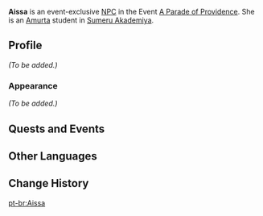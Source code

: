 {{Meta
<!-- Remove this template after adding the missing info -->
|missing_NPC_profile  = yes
}}
{{Character Infobox
|type             = Event NPC
|image            = NPC Aissa.png
|region           = Sumeru
|location         = Sumeru
|affiliation      = Amurta
|voiceEN          = 
|voiceCN          = 
|voiceJP          = 
}}
'''Aissa''' is an event-exclusive [[NPC]] in the Event [[A Parade of Providence]]. She is an [[Amurta]] student in [[Sumeru Akademiya]].
<!--
==Location==
;During ''[[A Parade of Providence]]''
<gallery>
NPC Location Aissa.png|Aissa's location
NPC Location Aissa Context.png|Additional context
</gallery>
-->
==Profile==
<!--detailed story/lore information goes here-->
''(To be added.)''

===Appearance===
''(To be added.)''

==Quests and Events==
{{Quests and Events}}
<!--
==Idle Quotes==
{{Dialogue Start}}

{{Dialogue End}}

==Event Dialogue==
{{Dialogue Start}}
:'''Aissa:''' {{tx}}
{{Dialogue End}}
-->
==Other Languages==
{{Other Languages|default_hidden=1
|en      = Aissa
|zhs     = 艾莎
|zhs_rm  = Aìshā
|zht     = 艾莎
|zht_rm  = Aìshā
|ja      = アイサ
|ja_rm   = Aisa
|ko      = 아이샤
|ko_rm   = 
|es      = Aissa
|fr      = Aissa
|ru      = Аиша
|th      = Aissa
|vi      = Aissa
|de      = Aissa
|id      = Aissa
|pt      = Aissa
|tr      = Aissa
|it      = Aissa
}}

==Change History==
{{Change History|3.6}}

[[pt-br:Aissa]]